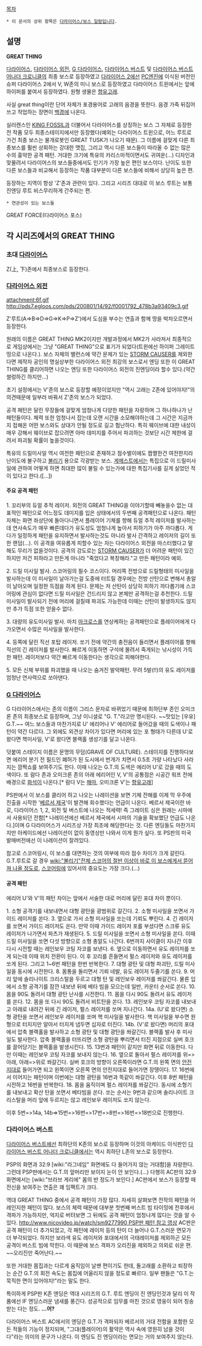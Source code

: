 [[목차]]
 * 이 문서의 상위 항목은 [[다라이어스/보스 일람]]입니다.
== 설명 ==
'''GREAT THING'''

[[다라이어스]], [[다라이어스 외전]], [[G 다라이어스]], [[다라이어스 버스트]] 및 [[다라이어스 버스트 어나더 크로니클]]의 최종 보스로 등장하였고 [[다라이어스 2]]에선 [[PC엔진]]에 이식된 버전인 슈퍼 다라이어스 2에서 V, W존의 미니 보스로 등장하였고 다라이어스 트윈에서는 앞에 하이퍼를 붙여서 등장하였다.
원형 생물은 [[향유고래]].

사실 great thing이란 단어 자체가 포경용어로 고래의 음경을 뜻한다. 음경 가죽 뒤집어쓰고 작업하는 장면이 [[백경]]에 나온다.

실러캔스인 [[KING FOSSIL]]과 더불어서 다라이어스를 상징하는 보스 그 자체로 등장한 전 작품 모두 최종스테이지에서만 등장했다(예외는 다라이어스 트윈으로, 어느 루트로 가건 최종 보스는 물개로봇인 GREAT TUSK가 나오기 때문). 그 이름에 걸맞게 다른 최종보스를 훨씬 상회하는 강대한 맷집, 그리고 역시 다른 보스들이 따라올 수 없는 많은 수의 흉악한 공격 패턴. 거대한 크기에 특유의 카리스마적이면서도 귀여운(...) 디자인과 맞물려서 다라이어스의 보스들중에서도 인기가 가장 높은 편인 보스이다. 난이도 또한 다른 보스들과 비교해서 등장하는 작품 대부분이 다른 보스들에 비해서 상당히 높은 편.

등장하는 지역이 항상 'Z'존과 관련이 있다. 그리고 시리즈 대대로 이 보스 루트는 보통 진엔딩 루트 비스무리하게 간주되는 편.

 * 연관성이 있는 보스들
GREAT FORCE(다라이어스 포스)

== 각 시리즈에서의 GREAT THING ==
=== 초대 [[다라이어스]] ===
Z(上, 下)존에서 최종보스로 등장한다.

=== [[다라이어스 외전]] ===
attachment:6f.gif
http://pds7.egloos.com/pds/200801/14/92/f0001792_478b3a93409c3.gif

Z'루트(A=>B=>D=>G=>K=>P=>Z')에서 도심을 부수는 연출과 함께 땅을 박차오르면서 등장한다.

원래의 이름은 GREAT THING MK2이지만 개발과정에서 MK2가 사라져서 최종적으로 게임상에서는 그냥 "GREAT THING"으로 표기가 되었다(트윈에선 하이퍼 그레이트띵으로 나온다.). 보스 자체의 밸런스에 약간 문제가 있는 [[STORM CAUSER]]를 제외한다면 제작자 공인의 명실상부한 다라이어스 외전 최강의 보스로서 엔딩 또한 이 GREAT THING를 클리어하면 나오는 엔딩 또한 다라이어스 외전의 진엔딩이라 할수 있다.(약간 썰렁하긴 하지만...)

초기 설정에서는 V'존의 보스로 등장할 예정이었지만 "역시 고래는 Z존에 있어야지!"의 의견때문에 일부러 바꿔서 Z'존의 보스가 되었다.

공격 패턴은 달린 무장들에 걸맞게 엄청나게 다양한 패턴을 자랑하며 그 하나하나가 난패턴들이다. 체력 또한 엄청나서 잡는데 오랜 시간을 소모해야하는데 그 시간은 지금까지 접해온 어떤 보스와도 상대가 안될 정도로 길고 험난하다. 특히 웨이브에 대한 내성이 매우 강해서 웨이브로 잡으려면 아마 데미지를 주어서 파괴하는 것보단 시간 제한에 걸려서 파괴될 확률이 높을것이다.

특유의 드릴미사일 역시 여전한 패턴으로 존재하고 점수벌이에도 짭짤한건 여전한지라 난이도에 불구하고 [[불리기]] 용으로 각광받는 보스. [[게메스트]]에서는 특집으로 이 드릴미사일에 관하여 어떻게 하면 최대한 많이 불릴 수 있는가에 대한 특집기사를 길게 실었던 적이 있다고 한다.([...])
==== 주요 공격 패턴 ====
1. 꼬리부의 듀얼 추적 레이저. 외전의 GREAT THING을 이야기할때 빼놓을수 없는 대표적인 패턴으로 어느정도 데미지를 입은 상태에서의 두번째 공격패턴으로 나온다. 패턴 자체는 화면 좌상단에 돌아다니면서 플레이어 기체를 향해 듀얼 추적 레이저를 발사하는데 연사속도가 매우 빠른데다가 유도성도 엄청나게 높아서 피하기가 아주 까다롭다. 게다가 일정하게 패턴을 유지하면서 발사하는것도 아니라 발사 간격하고 레이저의 길이 또한 랜덤(...). 이 공격을 여유롭게 피할수 있는 자는 다라이어스 외전을 마스터했다고 말해도 무리가 없을것이다. 공격의 강도로는 [[STORM CAUSER]]가 더 어려운 패턴이 있긴 하지만 저건 피하라고 만든게 아니라 "죽었다고 복창해라."고 만든 패턴이라 예외.

2. 드릴 미사일 발사. 스코어링의 필수 코스이다. 머리쪽 전방으로 드릴형태의 미사일을 발사하는데 이 미사일이 날아가는걸 도중에 터트릴 경우에는 전방 산탄으로 변해서 총알이 날아오며 일정한 득점을 하게 된다. 문제는 저 산탄이 상당히 피하기 까다롭기에 스코어링에 관심이 없다면 드릴 미사일은 건드리지 않고 본체만 공격하는걸 추천한다. 드릴 미사일이 발사되기 전에 머리에 걸칠때 파괴도 가능한데 이때는 산탄이 발생하지도 않지만 추가 득점 또한 얻을수 없다.

3. 대량의 유도미사일 발사. 마치 [[마크로스]]를 연상케하는 공격패턴으로 플레이어에게 다가오면서 수많은 미사일을 발사한다. 

4. 등쪽에 달린 직선 포탑 레이저. 쏘기 전에 약간의 충전음이 들리면서 플레이어를 향해 직선의 긴 레이저를 발사한다. 빠르게 이동하면 구석에 몰려서 죽게되는 낚시성이 가득한 패턴. 레이저보다 약간 빠르게 이동한다는 생각으로 피해야한다.

5. 모든 신체 부위를 파괴했을 때 나오는 숨겨진 발악패턴. 무려 5발(!!)의 유도 레이저를 엄청난 연사력으로 쏘아댄다.
=== [[G 다라이어스]] ===
G 다라이어스에서는 존의 이름이 그리스 문자로 바뀌었기 때문에 최하단부 존인 오미크론 존의 최종보스로 등장하며, 그냥 이니셜로 "G. T."라고만 명시된다. ~~맛있는 [우유] G.T.~~ 여느 보스들과 마찬가지로 U' 에리어나 V' 에리어로 들어갔을 때의 도색이나 패턴이 약간 다르다. 그 외에도 외견상 차이가 있다면 머리에 있는 포 형태가 다른데 U'로 왔다면 핵미사일, V'로 왔다면 블랙홀 생성기를 달고 나온다.

덧붙여 스테이지 이름은 문명의 무덤(GRAVE OF CULTURE). 스테이지를 진행하다보면 에리어 분기 전 필드인 폐허가 된 도시에서 번개가 치면서 0.5초 가량 나타났다 사라지는 깜짝쇼를 보여주기도 한다. 이때 나오는 G.T.의 도색은 에리어 U'로 갔을 때의 도색이다. 또 람다 존과 오미크론 존의 아래 에리어인 V, V'의 공통점은 시공간 워프 전에 배경으로 [[화석]]이 나온다.[* 람다 V는 [[해마]], 오미크론 V'는 [[향유고래]]]

PS판에서 이 보스를 클리어 하고 나오는 나레이션을 보면 기체 잔해를 이제 막 우주에 진출을 시작한 '[[베르서 제국]]'이 발견해 회수했다는 언급이 나온다. 베르서 제국이란 바로, 다라이어스 1, 2, 외전 및 버스트에 나오는 적세력! 즉 그레이트 싱은 원래는 시마에서 사용되던 전함[* 나레이션에선 베르서 제국에서 시마의 기술을 확보했단 언급도 나온다.]이며 G 다라이어스가 시리즈상 가장 최초에 해당한다는 것. 다른 엔딩들도 마찬가지지만 아케이드에선 나레이션이 없이 동영상만 나와서 이게 뭔가 싶다. 또 PS판의 미국 발매버전에선 이 나레이션이 잘려있다.

참고로 스코어링시, 이 보스를 대면하는 것의 여부에 따라 점수 차이가 크게 갈린다. G.T.루트로 갈 경우 [[wiki:"불리기"전체 스코어의 절반 이상이 바로 이 보스에게서 뜯어져 나올 정도]]로, [[스코어링]]에 있어서의 중요도는 가장 크다.(...)
==== 공격 패턴 ====
에리어 U'와 V'의 패턴 차이는 앞에서 서술한 대로 머리에 달린 포대 차이 뿐이다.

1. 소형 공격기를 내보내면서 대형 광탄을 광범위로 갈긴다.
2. 소형 미사일을 쏘면서 가이드 레이저를 쏜다.
3. 옆으로 가서 소형 미사일을 쏘는데 기뢰도 뿌린다.
4. 긴 레이저를 쏘면서 가이드 레이저도 쏜다. 만약 이때 가이드 레이저 포를 부셨다면 스크류 유도 레이저가 나가면서 파츠가 재생된다.
5. 드릴 미사일을 쏘면서 소형 미사일을 쏜다. 이때 드릴 미사일을 쏘면 다섯 방향으로 소형 총알도 나간다. 6번까지 사이클이 지나간 이후 다시 시전할 때는 레인보우 코팅 자코를 보낸다.
6. 옆으로 이동하면서 유도 레이저를 쏘게 되는데 이때 위치 전환이 된다. 이 후 꼬리를 흔들면서 펄스 레이저와 유도 레이저를 쏘게 된다. 그리고 1~6번 패턴을 한번 반복한다.
7. 대형 광탄 및 대형 파괴탄, 드릴 미사일을 동시에 시전한다.
8. 몸통을 돌리면서 기뢰 네발, 유도 레이저 두줄기를 쏜다.
9. 머리 앞에 솔리나이트 크리스탈을 두르고 대형 탄 및 레인보우 레이저를 쏴갈긴다. 물론 입에서 소형 공격기를 잠깐 내보낸 뒤에 베타 빔을 모으는데 일반, 카운터 순서로 쏜다.
10. 몸을 90도 돌려서 대형 광탄 난사를 시전한다.
11. 몸을 다시 90도 돌려서 유도 레이저를 쏜다.
12. 몸을 또 다시 90도 돌려서 비트탄을 쏜다.
13. 레인보우 코팅 자코를 내보내고 아래로 내려간 뒤에 긴 레이저, 펄스 레이저를 쏘며 지나간다.
14a. (U'로 왔다면) 소형 광탄을 쏘면서 레인보우 레이저를 쏘며 핵 미사일을 발사한다. 핵 미사일을 부수면 원형으로 터지지만 알아서 터지게 냅두면 십자로 터진다.
14b. (V'로 왔다면) 머리의 포대에서 압축 블랙홀을 발사하고 소형 광탄 및 대형 광탄을 쏴갈긴다. 블랙홀 발사 후 미사일도 발사한다. 압축 블랙홀을 터뜨리면 소형 광탄을 뿌리면서 터진 지점으로 실버 호크를 끌어당기는 블랙홀을 발생시킨다.
15. 13번과 패턴이 같지만 화면 뒤로 이동한다. 다만 이때는 레인보우 코팅 자코를 보내지 않는다.
16. 옆으로 돌아서 펄스 레이저를 위=>아래, 아래=>위로 쏴갈긴다. 실버 호크의 방향이 오른쪽이라면 G.T.의 왼쪽 면의 [[안전지대]]로 들어가면 되고 왼쪽이면 오른쪽 면의 안전지대로 들어가면 장땡이다.
17. 16번에서 이어지는 패턴이며 이번에는 대형 광탄을 16번과 똑같이 쏴갈긴다. 이후 8번 패턴을 시전하고 16번을 반복한다.
18. 몸을 움직이며 펄스 레이저를 쏴갈긴다. 동시에 소형기를 내보내고 확산 탄을 쏘면서 베타빔을 쏜다. 쏘는 순서는 9번과 같으며 솔리나이트 크리스탈을 머리 앞에 두르지는 않고 레인보우 레이저도 쏘지 않는다.

이후 5번=>14a, 14b=>15번=>16번=>17번=>8번=>16번=>18번으로 진행한다.
=== 다라이어스 버스트 ===
[[다라이어스 버스트]]에선 최하단의 K존의 보스로 등장하며 이것의 아케이드 이식판인 [[다라이어스 버스트 어나더 크로니클]]에서는 역시 최하단 L존의 보스로 등장한다.

PSP의 화면과 32:9 [wiki:"라그네임" 화면에도 다 들어가지 않는 거대함]을 자랑한다. 그런데 PSP판에서는 G.T.의 앞머리만 보이지 눈이 안 보인다.(...) 다행히 AC판의 32:9 화면에서는 [wiki:"브라브 게리에" 몸의 반 정도가 보인다.] AC판에서 보스가 등장할 때 전신을 보여주는 연출은 꽤 임팩트가 크다.

역대 GREAT THING 중에서 공격 패턴이 가장 많다. 자세히 살펴보면 전작의 패턴을 어레인지한 패턴이 많다. 보스의 체력 때문에 대부분 첫번째 버스트 빔 타이밍에 전후에서 격파가 가능하지만, 억지로 버텨보면 그 뒤에도 공격 패턴이 엄청나게 많다는 것을 알 수 있다. [[http://www.nicovideo.jp/watch/sm9277990 PSP판 패턴 참고 영상]] AC판은 공격 패턴이 더 추가되었고, 각 패턴에 레이저 등의 탄이 더 늘어나 G.T.스러운 면모가 더 부각되었다. 하지만 보라색 유도 레이저와 포대에서의 극태레이저를 제외하곤 모든 공격이 버스트 빔에 막힌다. 이 때문에 보스 격파가 오리진을 제외하고 의외로 쉬운 편. ~~오리진만 죽어난다.~~

또한 거대한 몸집과는 다르게 움직임이 날쌘 편이기도 한데, 돌고래를 소환하고 퇴장하는 순간 G.T.의 회전 속도는 몸집에 어울리지 않을 정도로 빠르다. 일부 팬들은 "G.T.는 묵직한 면이 있어야지!"라는 말도 한다.

특이하게 PSP판 K존 엔딩은 역대 시리즈의 G.T. 루트 엔딩이 진 엔딩인것과 달리 이 작품에선 IF 엔딩스러운 냄새를 풍긴다. 성공적으로 임무를 마친 것으로 영웅이 되어 칭송받는 다는 정도. '''...어?'''

다라이어스 버스트 AC에서의 엔딩은 G.T.가 격파되자 베르서의 거대 전함을 포함한 모든 적들의 기능이 정지되며, "그대(플레이어)의 활약은 역사 속에 영원히 남을 것이다"라는 의미의 문구가 나온다. 이 엔딩도 진 엔딩이라는 면모는 거의 보여주지 않는다.
